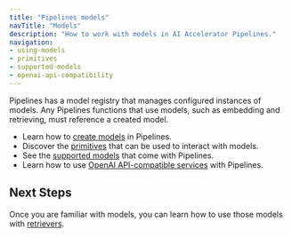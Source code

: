 ```yaml
---
title: "Pipelines models"
navTitle: "Models"
description: "How to work with models in AI Accelerator Pipelines."
navigation:
- using-models
- primitives
- supported-models
- openai-api-compatibility
---
```


Pipelines has a model registry that manages configured instances of models. Any Pipelines functions that use models, such as embedding and retrieving, must reference a created model.

* Learn how to [create models](./using-models) in Pipelines.
* Discover the [primitives](./primitives) that can be used to interact with models.
* See the [supported models](./supported-models) that come with Pipelines.
* Learn how to use [OpenAI API-compatible services](./openai-api-compatibility) with Pipelines.

## Next Steps

Once you are familiar with models, you can learn how to use those models with [retrievers](../retrievers).
